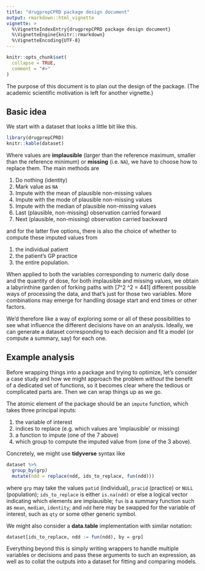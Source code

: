 ```yaml
---
title: "drugprepCPRD package design document"
output: rmarkdown::html_vignette
vignette: >
  %\VignetteIndexEntry{drugprepCPRD package design document}
  %\VignetteEngine{knitr::rmarkdown}
  %\VignetteEncoding{UTF-8}
---
```


```r
knitr::opts_chunk$set(
  collapse = TRUE,
  comment = "#>"
)
```

The purpose of this document is to plan out the design of the package.
(The academic scientific motivation is left for another vignette.)

## Basic idea

We start with a dataset that looks a little bit like this.

```r
library(drugprepCPRD)
knitr::kable(dataset)
```

Where values are **implausible** (larger than the reference maximum, smaller than the reference minimum) or **missing** (i.e. `NA`), we have to choose how to replace them.
The main methods are

1. Do nothing (identity)
2. Mark value as `NA`
3. Impute with the mean of plausible non-missing values
4. Impute with the mode of plausible non-missing values
5. Impute with the median of plausible non-missing values
6. Last (plausible, non-missing) observation carried forward
7. Next (plausible, non-missing) observation carried backward

and for the latter five options, there is also the choice of whether to compute these imputed values from

1. the individual patient
2. the patient's GP practice
3. the entire population.

When applied to both the variables corresponding to numeric daily dose and the quantity of dose, for both implausible and missing values, we obtain a labyrinthine garden of forking paths with
\[7^2 \times 3^2 = 441\]
different possible ways of processing the data, and that's just for those two variables.
More combinations may emerge for handling dosage start and end times or other factors.

We'd therefore like a way of exploring some or all of these possibilities to see what influence the different decisions have on an analysis.
Ideally, we can generate a dataset corresponding to each decision and fit a model (or compute a summary, say) for each one.

## Example analysis

Before wrapping things into a package and trying to optimize, let's consider a case study and how we might approach the problem _without_ the benefit of a dedicated set of functions, so it becomes clear where the tedious or complicated parts are.
Then we can wrap things up as we go.

The atomic element of the package should be an `impute` function, which takes three principal inputs:

1. the variable of interest
2. indices to replace (e.g. which values are 'implausible' or missing)
3. a function to impute (one of the 7 above)
4. which group to compute the imputed value from (one of the 3 above).

Concretely, we might use **tidyverse** syntax like

```r
dataset %>%
  group_by(grp)
  mutate(ndd = replace(ndd, ids_to_replace, fun(ndd)))
```

where `grp` may take the values `patid` (individual), `pracid` (practice) or `NULL` (population); `ids_to_replace` is either `is.na(ndd)` or else a logical vector indicating which elements are implausible; `fun` is a summary function such as `mean`, `median`, `identity`; and `ndd` here may be swapped for the variable of interest, such as `qty` or some other generic symbol.

We might also consider a **data.table** implementation with similar notation:

```r
dataset[ids_to_replace, ndd := fun(ndd), by = grp]
```

Everything beyond this is simply writing wrappers to handle multiple variables or decisions and pass these arguments to such an expression, as well as to collat the outputs into a dataset for fitting and comparing models.
